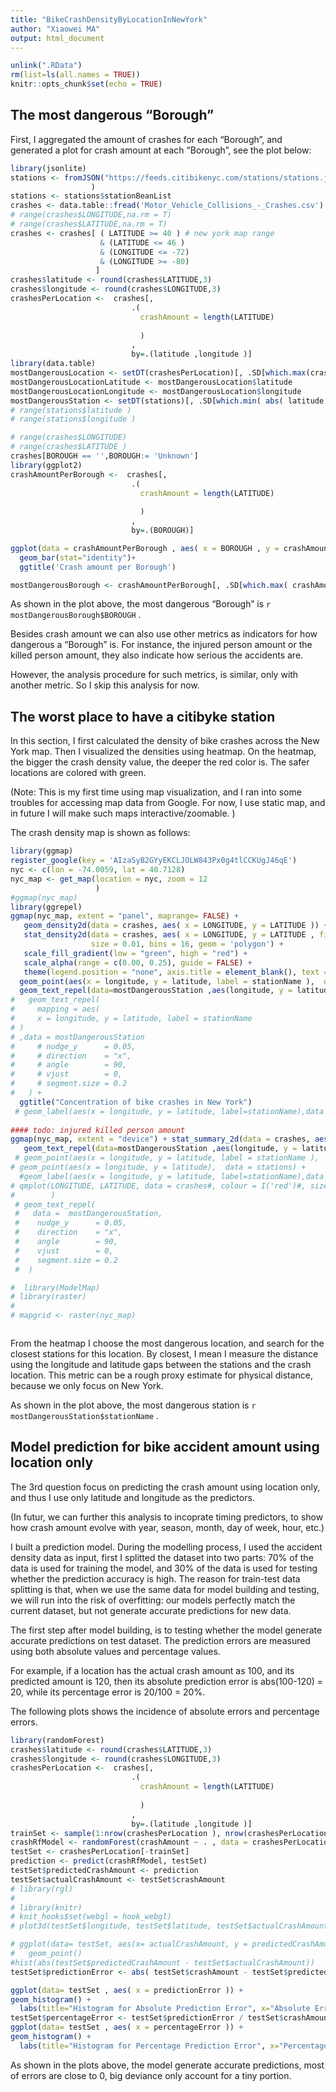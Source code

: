 ```yaml
---
title: "BikeCrashDensityByLocationInNewYork"
author: "Xiaowei MA"
output: html_document
---
```


```r
unlink(".RData")
rm(list=ls(all.names = TRUE))
knitr::opts_chunk$set(echo = TRUE)
```

## The most dangerous "Borough"

First, I aggregated the amount of crashes for each "Borough", and generated a plot for crash amount at each "Borough", see the plot below:

```r
library(jsonlite)
stations <- fromJSON("https://feeds.citibikenyc.com/stations/stations.json"#, flatten = TRUE
                  )
stations <- stations$stationBeanList
crashes <- data.table::fread('Motor_Vehicle_Collisions_-_Crashes.csv')
# range(crashes$LONGITUDE,na.rm = T)
# range(crashes$LATITUDE,na.rm = T)
crashes <- crashes[ ( LATITUDE >= 40 ) # new york map range
                    & (LATITUDE <= 46 )
                    & (LONGITUDE <= -72)
                    & (LONGITUDE >= -80)
                   ]
crashes$latitude <- round(crashes$LATITUDE,3)
crashes$longitude <- round(crashes$LONGITUDE,3)
crashesPerLocation <-  crashes[,
                           .(
                             crashAmount = length(LATITUDE)
                             
                             )
                           ,
                           by=.(latitude ,longitude )]
library(data.table)
mostDangerousLocation <- setDT(crashesPerLocation)[, .SD[which.max(crashAmount)] ]
mostDangerousLocationLatitude <- mostDangerousLocation$latitude
mostDangerousLocationLongitude <- mostDangerousLocation$longitude
mostDangerousStation <- setDT(stations)[, .SD[which.min( abs( latitude - mostDangerousLocationLatitude  ) + abs( longitude - mostDangerousLocationLongitude ) )] ]
# range(stations$latitude )
# range(stations$longitude )

# range(crashes$LONGITUDE)
# range(crashes$LATITUDE )
crashes[BOROUGH == '',BOROUGH:= 'Unknown']
library(ggplot2)
crashAmountPerBorough <-  crashes[,
                           .(
                             crashAmount = length(LATITUDE)
                             
                             )
                           ,
                           by=.(BOROUGH)]

ggplot(data = crashAmountPerBorough , aes( x = BOROUGH , y = crashAmount ))+
  geom_bar(stat="identity")+
  ggtitle('Crash amount per Borough')

mostDangerousBorough <- crashAmountPerBorough[, .SD[which.max( crashAmount )] ]

```

As shown in the plot above, the most dangerous "Borough" is `r mostDangerousBorough$BOROUGH` .

Besides crash amount we can also use other metrics as indicators for how dangerous a "Borough" is. For instance, the injured person amount or the killed person amount, they also indicate how serious the accidents are.

However, the analysis procedure for such metrics,  is similar, only with another metric.  So I skip this analysis for now.

## The worst place to have a citibyke station

In this section, I first calculated the density of bike crashes across the New York map. Then I visualized the densities using heatmap. On the heatmap, the bigger the crash density value, the deeper the red color is. The safer locations are colored with green. 

(Note: This is my first time using map visualization, and I ran into some troubles for accessing map data from Google. For now, I use static map, and in future I will make such maps interactive/zoomable. )

The crash density map is shown as follows:


```r
library(ggmap)
register_google(key = 'AIzaSyB2GYyEKCLJOLW843Px0g4tlCCKUgJ46qE')
nyc <- c(lon = -74.0059, lat = 40.7128)
nyc_map <- get_map(location = nyc, zoom = 12
                   )
#ggmap(nyc_map)
library(ggrepel)
ggmap(nyc_map, extent = "panel", maprange= FALSE) +
   geom_density2d(data = crashes, aes( x = LONGITUDE, y = LATITUDE )) +
   stat_density2d(data = crashes, aes( x = LONGITUDE, y = LATITUDE , fill = ..level.., alpha = ..level..),
                  size = 0.01, bins = 16, geom = 'polygon') +
   scale_fill_gradient(low = "green", high = "red") +
   scale_alpha(range = c(0.00, 0.25), guide = FALSE) +
   theme(legend.position = "none", axis.title = element_blank(), text = element_text(size = 12)) +
  geom_point(aes(x = longitude, y = latitude, label = stationName ),  data = mostDangerousStation , color = "red") +
  geom_text_repel(data=mostDangerousStation ,aes(longitude, y = latitude, label = stationName,colour= 'red')) +
#   geom_text_repel(
#     mapping = aes(
#     x = longitude, y = latitude, label = stationName
# )
# ,data = mostDangerousStation 
#     # nudge_y      = 0.05,
#     # direction    = "x",
#     # angle        = 90,
#     # vjust        = 0,
#     # segment.size = 0.2
#   ) +
  ggtitle("Concentration of bike crashes in New York") 
 # geom_label(aes(x = longitude, y = latitude, label=stationName),data = mostDangerousStation)
  
#### todo: injured killed person amount
ggmap(nyc_map, extent = "device") + stat_summary_2d(data = crashes, aes( x = LONGITUDE, y = LATITUDE , z = 1), fun = sum, alpha = 0.6, bins = 30) + scale_fill_gradient(name = "Crash amount", low = "green", high = "red") + ggtitle("Concentration of bike crashes in New York") + xlab("Longitude") + ylab("Latitude") + theme(plot.title = element_text(hjust = 0.5)) +
   geom_text_repel(data=mostDangerousStation ,aes(longitude, y = latitude, label = stationName,colour= 'red')) 
 # geom_point(aes(x = longitude, y = latitude, label = stationName ),  data = mostDangerousStation , color = "red") #+
# geom_point(aes(x = longitude, y = latitude),  data = stations) +
  #geom_label(aes(x = longitude, y = latitude, label=stationName),data = mostDangerousStation)
# qmplot(LONGITUDE, LATITUDE, data = crashes#, colour = I('red')#, size = I(3), darken = .3
#        )
 # geom_text_repel(
 #   data =  mostDangerousStation, 
 #    nudge_y      = 0.05,
 #    direction    = "x",
 #    angle        = 90,
 #    vjust        = 0,
 #    segment.size = 0.2
 #  ) 

#  library(ModelMap)
# library(raster)
# 
# mapgrid <- raster(nyc_map)



```


From the heatmap I choose the most dangerous location, and search for the closest stations for this location. By closest, I mean I measure the distance using the longitude and latitude gaps between the stations and the crash location. This metric can be a rough proxy estimate for physical distance, because we only focus on New York.

As shown in the plot above, the most dangerous station is `r mostDangerousStation$stationName` .

## Model prediction for bike accident amount using location only

The 3rd question focus on predicting the crash amount using location only, and thus I use only latitude and longitude as the predictors. 


(In futur, we can further this analysis to incoprate timing predictors, to show how crash amount evolve with year, season, month, day of week, hour, etc.)

I built a prediction model. During the modelling process, I used the accident density data as input, first I splitted the dataset into two parts: 70% of the data is used for training the model, and 30% of the data is used for testing whether the prediction accuracy is high. The reason for train-test data splitting is that, when we use the same data for model building and testing, we will run into the risk of overfitting: our models perfectly match the current dataset, but not generate accurate predictions for new data.

The first step after model building, is to testing whether the model generate accurate predictions on test dataset. The prediction errors are measured using both absolute values and percentage values. 

For example, if a location has the actual crash amount as 100, and its predicted amount is 120, then its absolute prediction error is abs(100-120) = 20, while its percentage error is 20/100 = 20%.

The following plots shows the incidence of absolute errors and percentage errors.

```r

library(randomForest)
crashes$latitude <- round(crashes$LATITUDE,3)
crashes$longitude <- round(crashes$LONGITUDE,3)
crashesPerLocation <-  crashes[,
                           .(
                             crashAmount = length(LATITUDE)
                             
                             )
                           ,
                           by=.(latitude ,longitude )]
trainSet <- sample(1:nrow(crashesPerLocation ), nrow(crashesPerLocation )*0.7)
crashRfModel <- randomForest(crashAmount ~ . , data = crashesPerLocation  , subset = trainSet)
testSet <- crashesPerLocation[-trainSet]
prediction <- predict(crashRfModel, testSet)
testSet$predictedCrashAmount <- prediction
testSet$actualCrashAmount <- testSet$crashAmount
# library(rgl)
# 
# library(knitr)
# knit_hooks$set(webgl = hook_webgl)
# plot3d(testSet$longitude, testSet$latitude, testSet$actualCrashAmount,col="blue",main="for the game named Tripe_Double_Diamond, how the games_played_rpm changes with denom and payback")

# ggplot(data= testSet, aes(x= actualCrashAmount, y = predictedCrashAmount)) +
#   geom_point()
#hist(abs(testSet$predictedCrashAmount - testSet$actualCrashAmount))
testSet$predictionError <- abs( testSet$crashAmount - testSet$predictedCrashAmount )

ggplot(data= testSet , aes( x = predictionError )) +
geom_histogram() + 
  labs(title="Histogram for Absolute Prediction Error", x="Absolute Error", y="Incidence") 
testSet$percentageError <- testSet$predictionError / testSet$crashAmount
ggplot(data= testSet , aes( x = percentageError )) +
geom_histogram() + 
  labs(title="Histogram for Percentage Prediction Error", x="Percentage Error", y="Incidence") 


```


As shown in the plots above, the model generate accurate predictions, most of errors are close to 0, big deviance only account for a tiny portion.


